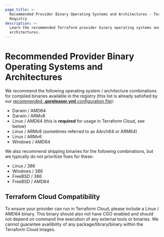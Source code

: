 ```yaml
---
page_title: >-
  Recommended Provider Binary Operating Systems and Architectures - Terraform
  Registry
description: >-
  Learn the recommended Terraform provider binary operating systems and
  architectures.
---
```


# Recommended Provider Binary Operating Systems and Architectures

We recommend the following operating system / architecture combinations for compiled binaries available in the registry (this list is already satisfied by our [recommended **.goreleaser.yml** configuration file](https://github.com/hashicorp/terraform-provider-scaffolding-framework/blob/main/.goreleaser.yml)):

* Darwin / AMD64
* Darwin / ARMv8
* Linux / AMD64 (this is **required** for usage in Terraform Cloud, see below)
* Linux / ARMv8 (sometimes referred to as AArch64 or ARM64)
* Linux / ARMv6
* Windows / AMD64

We also recommend shipping binaries for the following combinations, but we typically do not prioritize fixes for these:

* Linux / 386
* Windows / 386
* FreeBSD / 386
* FreeBSD / AMD64

## Terraform Cloud Compatibility

To ensure your provider can run in Terraform Cloud, please include a Linux / AMD64 binary. This binary should also not have CGO enabled and should not depend on command line execution of any external tools or binaries. We cannot guarantee availibility of any package/library/binary within the Terraform Cloud images.
